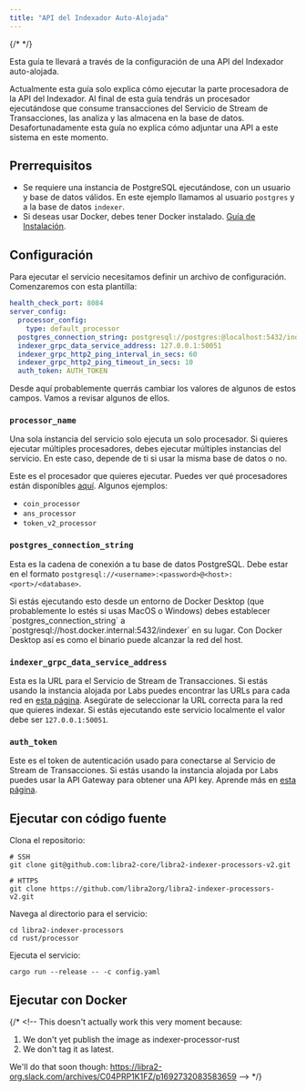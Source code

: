 ```yaml
---
title: "API del Indexador Auto-Alojada"
---
```



{/* <IndexerBetaNotice /> */}

Esta guía te llevará a través de la configuración de una API del Indexador auto-alojada.

<Aside type="caution">
  Actualmente esta guía solo explica cómo ejecutar la parte procesadora de la API del Indexador. Al final de esta guía tendrás un procesador ejecutándose que consume transacciones del Servicio de Stream de Transacciones, las analiza y las almacena en la base de datos. Desafortunadamente esta guía no explica cómo adjuntar una API a este sistema en este momento.
</Aside>

## Prerrequisitos

- Se requiere una instancia de PostgreSQL ejecutándose, con un usuario y base de datos válidos. En este ejemplo llamamos al usuario `postgres` y a la base de datos `indexer`.
- Si deseas usar Docker, debes tener Docker instalado. [Guía de Instalación](https://docs.docker.com/get-docker/).

## Configuración

Para ejecutar el servicio necesitamos definir un archivo de configuración. Comenzaremos con esta plantilla:

```yaml filename="config.yaml"
health_check_port: 8084
server_config:
  processor_config:
    type: default_processor
  postgres_connection_string: postgresql://postgres:@localhost:5432/indexer
  indexer_grpc_data_service_address: 127.0.0.1:50051
  indexer_grpc_http2_ping_interval_in_secs: 60
  indexer_grpc_http2_ping_timeout_in_secs: 10
  auth_token: AUTH_TOKEN
```

Desde aquí probablemente querrás cambiar los valores de algunos de estos campos. Vamos a revisar algunos de ellos.

### `processor_name`

<Aside type="note">
  Una sola instancia del servicio solo ejecuta un solo procesador. Si quieres ejecutar múltiples procesadores, debes ejecutar múltiples instancias del servicio. En este caso, depende de ti si usar la misma base de datos o no.
</Aside>

Este es el procesador que quieres ejecutar. Puedes ver qué procesadores están disponibles [aquí](https://github.com/libra2org/libra2-indexer-processors-v2/tree/main/processor/src/processors). Algunos ejemplos:

- `coin_processor`
- `ans_processor`
- `token_v2_processor`

### `postgres_connection_string`

Esta es la cadena de conexión a tu base de datos PostgreSQL. Debe estar en el formato `postgresql://<username>:<password>@<host>:<port>/<database>`.

<Aside type="caution">
  Si estás ejecutando esto desde un entorno de Docker Desktop (que probablemente lo estés si usas MacOS o Windows) debes establecer `postgres_connection_string` a `postgresql://host.docker.internal:5432/indexer` en su lugar. Con Docker Desktop así es como el binario puede alcanzar la red del host.
</Aside>

### `indexer_grpc_data_service_address`

Esta es la URL para el Servicio de Stream de Transacciones. Si estás usando la instancia alojada por Labs puedes encontrar las URLs para cada red en [esta página](/build/indexer/indexer-api). Asegúrate de seleccionar la URL correcta para la red que quieres indexar. Si estás ejecutando este servicio localmente el valor debe ser `127.0.0.1:50051`.

### `auth_token`

Este es el token de autenticación usado para conectarse al Servicio de Stream de Transacciones. Si estás usando la instancia alojada por Labs puedes usar la API Gateway para obtener una API key. Aprende más en [esta página](/build/indexer/indexer-api).

## Ejecutar con código fuente

Clona el repositorio:

```shellscript filename="Terminal"
# SSH
git clone git@github.com:libra2-core/libra2-indexer-processors-v2.git

# HTTPS
git clone https://github.com/libra2org/libra2-indexer-processors-v2.git
```

Navega al directorio para el servicio:

```shellscript filename="Terminal"
cd libra2-indexer-processors
cd rust/processor
```

Ejecuta el servicio:

```shellscript filename="Terminal"
cargo run --release -- -c config.yaml
```

## Ejecutar con Docker

{/* <!--
  This doesn't actually work this very moment because:

  1. We don't yet publish the image as indexer-processor-rust
  2. We don't tag it as latest.

  We'll do that soon though: https://libra2-org.slack.com/archives/C04PRP1K1FZ/p1692732083583659
  --> */}
